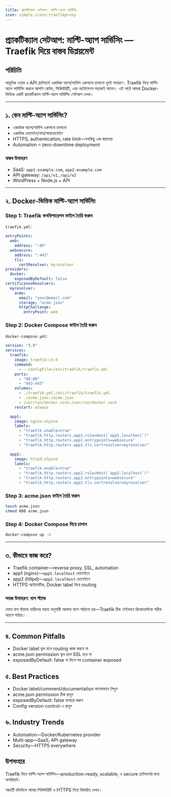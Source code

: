 ```yaml
---
title: প্র্যাকটিক্যাল সেটআপ: মাল্টি-অ্যাপ সার্ভিসিং
icon: simple-icons:traefikproxy
---
```


# প্র্যাকটিক্যাল সেটআপ: মাল্টি-অ্যাপ সার্ভিসিং — Traefik দিয়ে বাস্তব ডিপ্লয়মেন্ট

## পরিচিতি

আধুনিক ওয়েব ও API প্ল্যাটফর্মে একাধিক অ্যাপ/সার্ভিস একসাথে চালানো খুবই সাধারণ। Traefik দিয়ে মাল্টি-অ্যাপ সার্ভিসিং করলে আপনি স্কেলিং, সিকিউরিটি, এবং অটোমেশন সহজেই পাবেন। এই পাঠে আমরা Docker-ভিত্তিক একটি প্র্যাকটিক্যাল মাল্টি-অ্যাপ সার্ভিসিং সেটআপ দেখব।

---

## ১. কেন মাল্টি-অ্যাপ সার্ভিসিং?

- একাধিক অ্যাপ/সার্ভিস একসাথে চালানো
- একাধিক ডোমেইন/পাথ/সাবডোমেইন
- HTTPS, authentication, rate limit—সবকিছু এক জায়গায়
- Automation ও zero-downtime deployment

### বাস্তব উদাহরণ
- SaaS: `app1.example.com`, `app2.example.com`
- API gateway: `/api/v1`, `/api/v2`
- WordPress + Node.js + API

---

## ২. Docker-ভিত্তিক মাল্টি-অ্যাপ সার্ভিসিং

### Step 1: Traefik কনফিগারেশন ফাইল তৈরি করুন

`traefik.yml`:
```yaml
entryPoints:
  web:
    address: ":80"
  websecure:
    address: ":443"
    tls:
      certResolver: myresolver
providers:
  docker:
    exposedByDefault: false
certificatesResolvers:
  myresolver:
    acme:
      email: "your@email.com"
      storage: "acme.json"
      httpChallenge:
        entryPoint: web
```

### Step 2: Docker Compose ফাইল তৈরি করুন

`docker-compose.yml`:
```yaml
version: "3.8"
services:
  traefik:
    image: traefik:v3.0
    command:
      - --configFile=/etc/traefik/traefik.yml
    ports:
      - "80:80"
      - "443:443"
    volumes:
      - ./traefik.yml:/etc/traefik/traefik.yml
      - ./acme.json:/acme.json
      - /var/run/docker.sock:/var/run/docker.sock
    restart: always

  app1:
    image: nginx:alpine
    labels:
      - "traefik.enable=true"
      - "traefik.http.routers.app1.rule=Host(`app1.localhost`)"
      - "traefik.http.routers.app1.entrypoints=websecure"
      - "traefik.http.routers.app1.tls.certresolver=myresolver"

  app2:
    image: httpd:alpine
    labels:
      - "traefik.enable=true"
      - "traefik.http.routers.app2.rule=Host(`app2.localhost`)"
      - "traefik.http.routers.app2.entrypoints=websecure"
      - "traefik.http.routers.app2.tls.certresolver=myresolver"
```

### Step 3: acme.json ফাইল তৈরি করুন

```bash
touch acme.json
chmod 600 acme.json
```

### Step 4: Docker Compose দিয়ে চালান

```bash
docker-compose up -d
```

---

## ৩. কীভাবে কাজ করে?

- Traefik container—reverse proxy, SSL, automation
- app1 (nginx)—`app1.localhost` ডোমেইনে
- app2 (httpd)—`app2.localhost` ডোমেইনে
- HTTPS অটোমেটিক, Docker label দিয়ে routing

### সহজ উদাহরণ: বাস স্ট্যান্ড

যেমন বাস স্ট্যান্ডে যাত্রীদের গন্তব্য অনুযায়ী আলাদা বাসে পাঠানো হয়—Traefik ঠিক সেইভাবে রিকোয়েস্টকে সঠিক অ্যাপে পাঠায়।

---

## ৪. Common Pitfalls

- Docker label ভুল হলে routing কাজ করবে না
- acme.json permission ভুল হলে SSL হবে না
- exposedByDefault: false না দিলে সব container exposed

## ৫. Best Practices

- Docker label/comment/documentation ভালোভাবে লিখুন
- acme.json permission ঠিক রাখুন
- exposedByDefault: false ব্যবহার করুন
- Config version control-এ রাখুন

## ৬. Industry Trends

- Automation—Docker/Kubernetes provider
- Multi-app—SaaS, API gateway
- Security—HTTPS everywhere

## উপসংহার

Traefik দিয়ে মাল্টি-অ্যাপ সার্ভিসিং—production-ready, scalable, ও secure প্ল্যাটফর্মের জন্য অপরিহার্য।

পরবর্তী মডিউলে আমরা সিকিউরিটি ও HTTPS নিয়ে বিস্তারিত দেখব।
